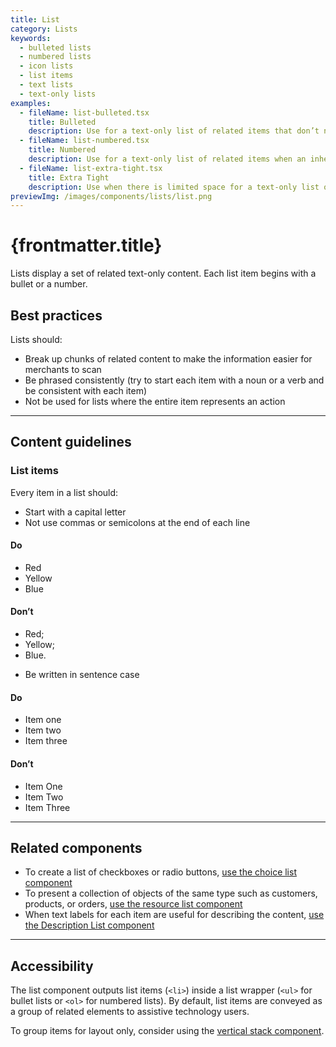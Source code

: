 ```yaml
---
title: List
category: Lists
keywords:
  - bulleted lists
  - numbered lists
  - icon lists
  - list items
  - text lists
  - text-only lists
examples:
  - fileName: list-bulleted.tsx
    title: Bulleted
    description: Use for a text-only list of related items that don’t need to be in a specific order and don’t require an icon or other indicator.
  - fileName: list-numbered.tsx
    title: Numbered
    description: Use for a text-only list of related items when an inherent order, priority, or sequence needs to be communicated.
  - fileName: list-extra-tight.tsx
    title: Extra Tight
    description: Use when there is limited space for a text-only list of related items when an inherent order, priority, or sequence needs to be communicated.
previewImg: /images/components/lists/list.png
---
```


# {frontmatter.title}

<Lede>

Lists display a set of related text-only content. Each list item begins with a bullet or a number.

</Lede>

<Examples />

<Props componentName={frontmatter.title} />

## Best practices

Lists should:

- Break up chunks of related content to make the information easier for merchants to scan
- Be phrased consistently (try to start each item with a noun or a verb and be consistent with each item)
- Not be used for lists where the entire item represents an action

---

## Content guidelines

### List items

Every item in a list should:

- Start with a capital letter
- Not use commas or semicolons at the end of each line

<DoDont>

#### Do

- Red
- Yellow
- Blue

#### Don’t

- Red;
- Yellow;
- Blue.

</DoDont>

- Be written in sentence case

<DoDont>

#### Do

- Item one
- Item two
- Item three

#### Don’t

- Item One
- Item Two
- Item Three

</DoDont>

---

## Related components

- To create a list of checkboxes or radio buttons, [use the choice list component](https://polaris.shopify.com/components/choice-list)
- To present a collection of objects of the same type such as customers, products, or orders, [use the resource list component](https://polaris.shopify.com/components/resource-list)
- When text labels for each item are useful for describing the content, [use the Description List component](https://polaris.shopify.com/components/description-list)

---

## Accessibility

The list component outputs list items (`<li>`) inside a list wrapper (`<ul>` for bullet lists or `<ol>` for numbered lists). By default, list items are conveyed as a group of related elements to assistive technology users.

To group items for layout only, consider using the [vertical stack component](https://polaris.shopify.com/components/layout-and-structure/vertical-stack).
